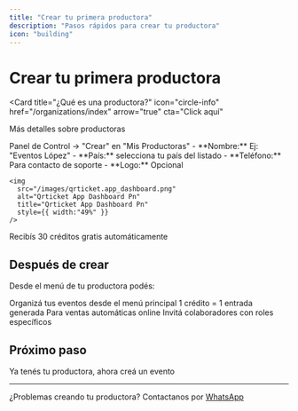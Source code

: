 ```yaml
---
title: "Crear tu primera productora"
description: "Pasos rápidos para crear tu productora"
icon: "building"
---
```


# Crear tu primera productora

<Card
  title="¿Qué es una productora?"
  icon="circle-info"
  href="/organizations/index"
  arrow="true"
  cta="Click aquí"
>
  Más detalles sobre productoras
</Card>

<Steps>
  <Step title="Ir a crear productora">
    Panel de Control → "Crear" en "Mis Productoras"
  </Step>
  <Step title="Completar información">
    - **Nombre:** Ej: "Eventos López"
    - **País:** selecciona tu país del listado
    - **Teléfono:** Para contacto de soporte
    - **Logo:** Opcional

    <img
      src="/images/qrticket.app_dashboard.png"
      alt="Qrticket App Dashboard Pn"
      title="Qrticket App Dashboard Pn"
      style={{ width:"49%" }}
    />
  </Step>
  <Step title="¡Listo!">
    Recibís 30 créditos gratis automáticamente
  </Step>
</Steps>

## Después de crear

Desde el menú de tu productora podés:

<CardGroup cols={2}>
  <Card title="Administrar tus eventos" icon="calendar">
    Organizá tus eventos desde el menú principal
  </Card>
  <Card title="Comprar créditos" icon="coins">
    1 crédito = 1 entrada generada
  </Card>
  <Card title="Conectar MercadoPago" icon="credit-card">
    Para ventas automáticas online
  </Card>
  <Card title="Agregar equipo" icon="users">
    Invitá colaboradores con roles específicos
  </Card>
</CardGroup>

## Próximo paso

<Card title="Crear tu primer evento" icon="calendar-plus" href="/create-event">
  Ya tenés tu productora, ahora creá un evento
</Card>

---

¿Problemas creando tu productora? Contactanos por [WhatsApp](https://wa.me/5491122503348)